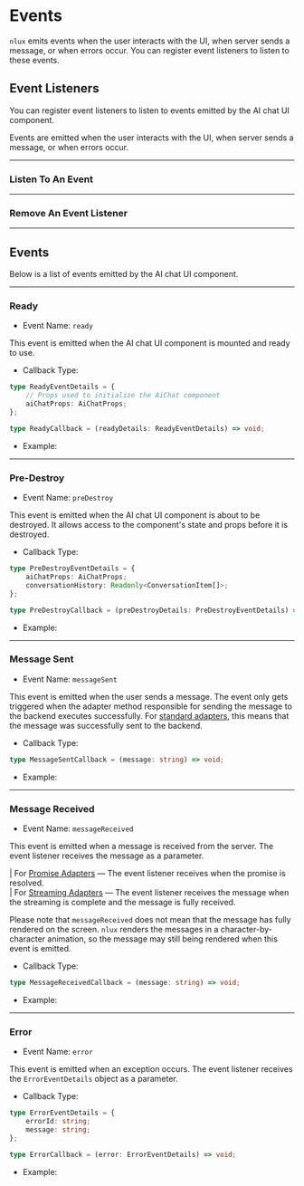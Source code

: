 








# Events

`nlux` emits events when the user interacts with the UI, when server sends a message, or
when errors occur. You can register event listeners to listen to these events.

<PlatformSelector reactJs={EventListenersReactJs} javascript={EventListenersJavascript}/>

## Event Listeners

You can register event listeners to listen to events emitted by the AI chat UI component.

Events are emitted when the user interacts with the UI, when server sends a message, or
when errors occur.

---

### Listen To An Event

<PlatformSection reactJs={RegisterEventReactJs} javascript={RegisterEventJavascript}/>

---

### Remove An Event Listener

<PlatformSection reactJs={RemoveEventReactJs} javascript={RemoveEventJavascript}/>

---

## Events

Below is a list of events emitted by the AI chat UI component.

---

### Ready

* Event Name: `ready`

This event is emitted when the AI chat UI component is mounted and ready to use.

* Callback Type:

```ts
type ReadyEventDetails = {
    // Props used to initialize the AiChat component
    aiChatProps: AiChatProps;
};

type ReadyCallback = (readyDetails: ReadyEventDetails) => void;
```

* Example:

<PlatformSelector reactJs={EventReadyReactJs} javascript={EventReadyJavascript}/>

---

### Pre-Destroy

* Event Name: `preDestroy`

This event is emitted when the AI chat UI component is about to be destroyed.
It allows access to the component's state and props before it is destroyed.

* Callback Type:

```ts
type PreDestroyEventDetails = {
    aiChatProps: AiChatProps;
    conversationHistory: Readonly<ConversationItem[]>;
};

type PreDestroyCallback = (preDestroyDetails: PreDestroyEventDetails) => void;
```

* Example:

<PlatformSelector reactJs={EventPreDestroyReactJs} javascript={EventPreDestroyJavascript}/>

---

### Message Sent

* Event Name: `messageSent`

This event is emitted when the user sends a message. The event only gets triggered when the
adapter method responsible for sending the message to the backend executes successfully.
For [standard adapters](/api/adapters), this means that the message was successfully sent to
the backend.

* Callback Type:

```ts
type MessageSentCallback = (message: string) => void;
```

* Example:

<PlatformSelector reactJs={EventMessageSentReactJs} javascript={EventMessageSentJavascript}/>

---

### Message Received

* Event Name: `messageReceived`

This event is emitted when a message is received from the server. The event listener receives the
message as a parameter.

| For [Promise Adapters](/api/adapters/custom-adapters#promise-adapters) ― The event listener receives when the promise
is resolved.<br />
| For [Streaming Adapters](/api/adapters/custom-adapters#streaming-adapters) ― The event listener receives the message
when the streaming is complete and the message is fully received.

Please note that `messageReceived` does not mean that the message has fully rendered on the screen.
`nlux` renders the messages in a character-by-character animation, so the message may still being
rendered when this event is emitted.

* Callback Type:

```ts
type MessageReceivedCallback = (message: string) => void;
```

* Example:

<PlatformSelector reactJs={EventMessageReceivedReactJs} javascript={EventMessageReceivedJavascript}/>

---

### Error

* Event Name: `error`

This event is emitted when an exception occurs. The event listener receives the `ErrorEventDetails` object
as a parameter.

* Callback Type:

```typescript
type ErrorEventDetails = {
    errorId: string;
    message: string;
};

type ErrorCallback = (error: ErrorEventDetails) => void;
```

* Example:

<PlatformSelector reactJs={EventErrorReactJs} javascript={EventErrorJavascript}/>
